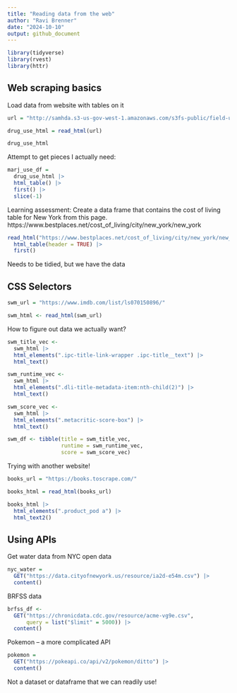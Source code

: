 ```yaml
---
title: "Reading data from the web"
author: "Ravi Brenner"
date: "2024-10-10"
output: github_document
---
```


```r
library(tidyverse)
library(rvest)
library(httr)
```

## Web scraping basics

Load data from website with tables on it
```r
url = "http://samhda.s3-us-gov-west-1.amazonaws.com/s3fs-public/field-uploads/2k15StateFiles/NSDUHsaeShortTermCHG2015.htm"

drug_use_html = read_html(url)

drug_use_html
```

Attempt to get pieces I actually need:
```r
marj_use_df = 
  drug_use_html |> 
  html_table() |> 
  first() |>
  slice(-1)
```

Learning assessment: Create a data frame that contains the cost of living table for New York from this page.
https://www.bestplaces.net/cost_of_living/city/new_york/new_york

```r
read_html("https://www.bestplaces.net/cost_of_living/city/new_york/new_york") |>
  html_table(header = TRUE) |>
  first()
```

Needs to be tidied, but we have the data

## CSS Selectors
```r
swm_url = "https://www.imdb.com/list/ls070150896/"

swm_html <- read_html(swm_url)
```

How to figure out data we actually want?
```r
swm_title_vec <- 
  swm_html |>
  html_elements(".ipc-title-link-wrapper .ipc-title__text") |>
  html_text()

swm_runtime_vec <- 
  swm_html |>
  html_elements(".dli-title-metadata-item:nth-child(2)") |>
  html_text()

swm_score_vec <- 
  swm_html |>
  html_elements(".metacritic-score-box") |>
  html_text()

swm_df <- tibble(title = swm_title_vec,
                 runtime = swm_runtime_vec,
                 score = swm_score_vec)
```

Trying with another website!
```r
books_url = "https://books.toscrape.com/"

books_html = read_html(books_url)
```

```r
books_html |>
  html_elements(".product_pod a") |>
  html_text2()
```

## Using APIs

Get water data from NYC open data
```r
nyc_water = 
  GET("https://data.cityofnewyork.us/resource/ia2d-e54m.csv") |> 
  content()
```

BRFSS data
```r
brfss_df <-
  GET("https://chronicdata.cdc.gov/resource/acme-vg9e.csv",
      query = list("$limit" = 5000)) |>
  content()
```

Pokemon -- a more complicated API
```r
pokemon = 
  GET("https://pokeapi.co/api/v2/pokemon/ditto") |>
  content()
```
Not a dataset or dataframe that we can readily use!
